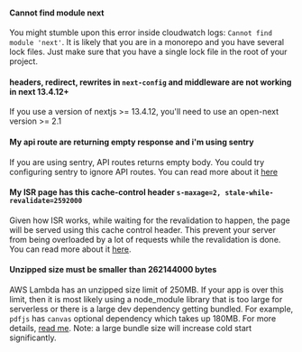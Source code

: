 #### Cannot find module next

You might stumble upon this error inside cloudwatch logs: `Cannot find module 'next'`.
It is likely that you are in a monorepo and you have several lock files.
Just make sure that you have a single lock file in the root of your project.

#### headers, redirect, rewrites in `next-config` and middleware are not working in next 13.4.12+

If you use a version of nextjs >= 13.4.12, you'll need to use an open-next version >= 2.1

#### My api route are returning empty response and i'm using sentry

If you are using sentry, API routes returns empty body. You could try configuring sentry to ignore API routes. You can read more about it [here](https://docs.sentry.io/platforms/javascript/guides/nextjs/manual-setup/?opt-out-of-auto-instrumentation-on-specific-routes)

#### My ISR page has this cache-control header `s-maxage=2, stale-while-revalidate=2592000`

Given how ISR works, while waiting for the revalidation to happen, the page will be served using this cache control header. This prevent your server from being overloaded by a lot of requests while the revalidation is done. You can read more about it [here](/v2/inner_workings/isr).

#### Unzipped size must be smaller than 262144000 bytes

AWS Lambda has an unzipped size limit of 250MB. If your app is over this limit, then it is most likely using a node_module library that is too large for serverless or there is a large dev dependency getting bundled.
For example, `pdfjs` has `canvas` optional dependency which takes up 180MB. For more details, [read me](/v2/common_issues/bundle_size).
Note: a large bundle size will increase cold start significantly.